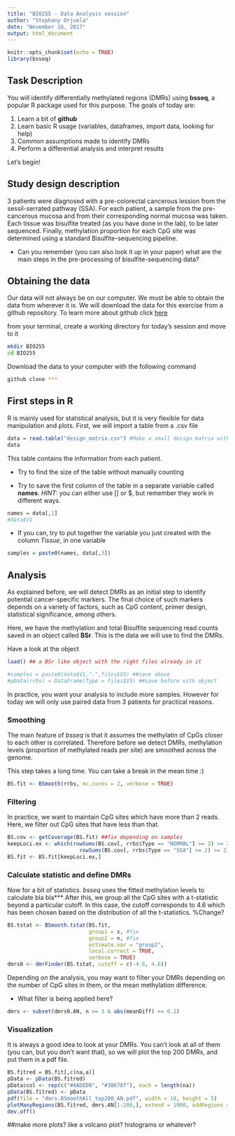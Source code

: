 ```yaml
---
title: "BIO255 - Data Analysis session"
author: "Stephany Orjuela"
date: "November 16, 2017"
output: html_document
---
```


```r
knitr::opts_chunk$set(echo = TRUE)
library(bsseq)
```

## Task Description

You will identify differentially methylated regions (DMRs) using **bsseq**, a popular R package used for this purpose. The goals of today are:

1. Learn a bit of **github**
2. Learn basic R usage (variables, dataframes, import data, looking for help)
3. Common assumptions made to identify DMRs
4. Perform a differential analysis and interpret results

Let's begin!

## Study design description

3 patients were diagnosed with a pre-colorectal cancerous lession from the sessil-serrated pathway (SSA). For each patient, a sample from the pre-cancerous mucosa and from their corresponding normal mucosa was taken. Each tissue was bisulfite treated (as you have done in the lab), to be later sequenced. Finally, methylation proportion for each CpG site was determined using a standard Bisulfite-sequencing pipeline. 

* Can you remember (you can also look it up in your paper) what are the main steps in the pre-processing of bisulfite-sequencing data?

## Obtaining the data

Our data will not always be on our computer. We must be able to obtain the data from wherever it is.  We will download the data for this exercise from a github repository. To learn more about github click [here](https://guides.github.com/activities/hello-world/)

from your terminal, create a working directory for today's session and move to it

```bash
mkdir BIO255
cd BIO255
```

Download the data to your computer with the following command

```bash
github clone ***
```

## First steps in R

R is mainly used for statistical analysis, but it is very flexible for data manipulation and plots. First, we will import a table from a .csv file

```r
data = read.table("design_matrix.csv") #Make a small design matrix with the right samples
data
```

This table contains the information from each patient. 

* Try to find the size of the table without manually counting

* Try to save the first column of the table in a separate variable called **names**. *HINT:* you can either use [] or $, but remember they work in different ways.

```r
names = data[,1]
#data$V1
```

* If you can, try to put together the variable you just created with the column *Tissue*, in one variable

```r
samples = paste0(names, data[,3])
```


## Analysis

As explained before, we will detect DMRs as an initial step to identify potential cancer-specific markers. The final choice of such markers depends on a variety of factors, such as CpG content, primer design, statistical significance, among others.

Here, we have the methylation and total Bisulfite sequencing read counts saved in an object called **BSr**. This is the data we will use to find the DMRs. 

Have a look at the object

```r
load() ## a BSr like object with the right files already in it

#samples = paste0(data$V1,".",files$V3) ##save above
#pData(rrbs) = DataFrame(Type = files$V3) ##save before with object
```

In practice, you want your analysis to include more samples. However for today we will only use paired data from 3 patients for practical reasons.

### Smoothing

The main feature of *bsseq* is that it assumes the methylatin of CpGs closer to each other is correlated. Therefore before we detect DMRs, methylation levels (proportion of methylated reads per site) are smoothed across the genome.  

This step takes a long time. You can take a break in the mean time :) 

```r
BS.fit <- BSmooth(rrbs, mc.cores = 2, verbose = TRUE)
```


### Filtering
In practice, we want to maintain CpG sites which have more than 2 reads. Here, we filter out CpG sites that have less than that.  

```r
BS.cov <- getCoverage(BS.fit) ##fix depending on samples
keepLoci.ex <- which(rowSums(BS.cov[, rrbs$Type == "NORMAL"] >= 2) >= 2 &
                       rowSums(BS.cov[, rrbs$Type == "SSA"] >= 2) >= 2)
BS.fit <- BS.fit[keepLoci.ex,]
```

### Calculate statistic and define DMRs

Now for a bit of statistics. *bsseq* uses the fitted methylation levels to calculate bla bla***
After this, we group all the CpG sites with a t-statistic beyond a particular cutoff. In this case, the cutoff corresponds to 4.6 which has been chosen based on the distribution of all the t-statistics. %Change?

```r

BS.tstat <- BSmooth.tstat(BS.fit, 
                          group1 = s, #fix
                          group2 = n, #fix
                          estimate.var = "group2",
                          local.correct = TRUE,
                          verbose = TRUE)
dmrs0 <- dmrFinder(BS.tstat, cutoff = c(-4.6, 4.6))
```

Depending on the analysis, you may want to filter your DMRs depending on the number of CpG sites in them, or the mean methylation difference. 

* What filter is being applied here?

```r
dmrs <- subset(dmrs0.AN, n >= 3 & abs(meanDiff) >= 0.1)

```

### Visualization

It is always a good idea to look at your DMRs. You can't look at all of them (you can, but you don't want that), so we will plot the top 200 DMRs, and put them in a pdf file.

```r
BS.fitred = BS.fit[,c(na,a)] 
pData <- pData(BS.fitred)
pData$col <- rep(c("#AADEDB", "#38678f"), each = length(na))
pData(BS.fitred) <- pData
pdf(file = "dmrs.BSmoothAll_top200_AN.pdf", width = 10, height = 5)
plotManyRegions(BS.fitred, dmrs.AN[1:200,], extend = 1000, addRegions = dmrs.AN)
dev.off()
```

##make more plots? like a volcano plot? histograms or whatever?